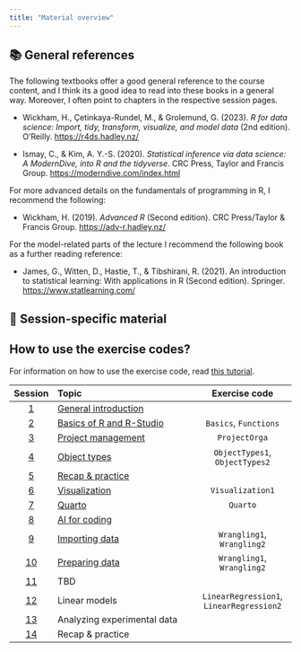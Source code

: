 ```yaml
---
title: "Material overview"
---
```


## 📚 General references

The following textbooks offer a good general reference to the course
content, and I think its a good idea to read into these books in a 
general way. Moreover, I often point to chapters in the respective 
session pages.

- Wickham, H., Çetinkaya-Rundel, M., & Grolemund, G. (2023). *R for data science: Import, tidy, transform, visualize, and model data* (2nd edition). O'Reilly. [https://r4ds.hadley.nz/](https://r4ds.hadley.nz/)

- Ismay, C., & Kim, A. Y.-S. (2020). *Statistical inference via data science: A ModernDive, into R and the tidyverse*. CRC Press, Taylor and Francis Group. [https://moderndive.com/index.html](https://moderndive.com/index.html)

For more advanced details on the fundamentals of programming in R, I 
recommend the following:

- Wickham, H. (2019). *Advanced R* (Second edition). CRC Press/Taylor & Francis Group. [https://adv-r.hadley.nz/](https://adv-r.hadley.nz/)

For the model-related parts of the lecture I recommend the following book as a further reading reference:

- James, G., Witten, D., Hastie, T., & Tibshirani, R. (2021). An introduction to statistical learning: With applications in R (Second edition). Springer.  [https://www.statlearning.com/](https://www.statlearning.com/) 

## 🔖 Session-specific material

::: {.callout-note collapse="true"}
## How to use the exercise codes?
For information on how to use the exercise code, read 
[this tutorial](/content/tutorials/using-exercises/).
:::


|   Session    | Topic                                                         |       Exercise code                      |
|:------------:|:--------------------------------------------------------------|:----------------------------------------:|
|   [1](#s1)   | [General introduction](/content/material/session01.qmd)       |                                          |
|   [2](#s2)   | [Basics of R and R-Studio]((/content/material/session02.qmd)) | `Basics`, `Functions`                    |
|   [3](#s3)   | [Project management](/content/material/session03.qmd)         | `ProjectOrga`                            |
|   [4](#s4)   | [Object types](/content/material/session04.qmd)               | `ObjectTypes1`, `ObjectTypes2`           |
|   [5](#s5)   | [Recap & practice](/content/material/session05.qmd)           |                                          |
|   [6](#s6)   | [Visualization](/content/material/session06.qmd)              |      `Visualization1`                    |
|   [7](#s7)   | [Quarto](/content/material/session07.qmd)                     | `Quarto`                                 |
|   [8](#s8)   | [AI for coding](/content/material/session08.qmd)              |                                          |
|   [9](#s9)   | [Importing data](/content/material/session09.qmd)             | `Wrangling1`, `Wrangling2`               |
|  [10](#s10)  | [Preparing data](/content/material/session10.qmd)             | `Wrangling1`, `Wrangling2`               |
|  [11](#s11)  | TBD                                                           |                                          |
|  [12](#s12)  | Linear models                                                 | `LinearRegression1`, `LinearRegression2` |
|  [13](#s13)  | Analyzing experimental data                                   |                                          |
|  [14](#s14)  | Recap & practice                                              |                                          |
